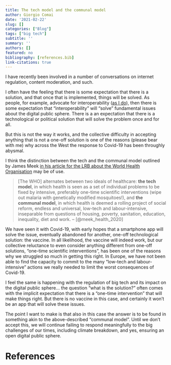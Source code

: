 ```yaml
---
title: The tech model and the communal model
author: Giorgio Comai
date: '2021-02-22'
slug: []
categories: ["Blog"]
tags: ["big tech"]
subtitle: ''
summary: ''
authors: []
featured: no
bibliography: [references.bib]
link-citations: true
---
```


I have recently been involved in a number of conversations on internet regulation, content moderation, and such.

I often have the feeling that there is some expectation that there is a solution, and that once that is implemented, things will be solved. As people, for example, advocate for interoperability ([as I do](/post/2019-05-13-interoperability-digital-future/)), then there is some expectation that "interoperability" will "solve" fundamental issues about the digital public sphere. There is a an expectation that there is a technological or political solution that will solve the problem once and for all.

But this is not the way it works, and the collective difficulty in accepting anything that is not a one-off solution is one of the reasons (please bear with me) why across the West the response to Covid-19 has been throughly abysmal.

I think the distinction between the tech and the communal model outlined by James Meek [in his article for the LRB about the World Health Organisation](https://www.lrb.co.uk/the-paper/v42/n13/james-meek/the-health-transformation-army) may be of use.

> [The WHO] alternates between two ideals of healthcare: **the tech model**, in which health is seen as a set of individual problems to be fixed by intensive, preferably one-time scientific interventions (wipe out malaria with genetically modified mosquitoes!), and **the communal model**, in which health is deemed a rolling project of social reform, endless and universal, low-tech and labour-intensive, inseparable from questions of housing, poverty, sanitation, education, inequality, diet and work. -- [@meek_health_2020]

We have seen it with Covid-19, with early hopes that a smartphone app will solve the issue, eventually abandoned for another, one-off technological solution: the vaccine. In all likelihood, the vaccine will indeed work, but our collective reluctance to even consider anything different from one-off solutions, "one-time scientific interventions", has been one of the reasons why we struggled so much in getting this right. In Europe, we have not been able to find the capacity to commit to the many "low-tech and labour-intensive" actions we really needed to limit the worst consequences of Covid-19.

I feel the same is happening with the regulation of big tech and its impact on the digital public sphere... the question "what is the solution?" often comes with the implicit expectation that there is a "one-time intervention" that will make things right. But there is no vaccine in this case, and certainly it won't be an app that will solve these issues.

The point I want to make is that also in this case the answer is to be found in something akin to the above-described "communal model". Until we don't accept this, we will continue failing to respond meaningfully to the big challenges of our times, including climate breakdown, and yes, ensuring an open digital public sphere.

References
==========
